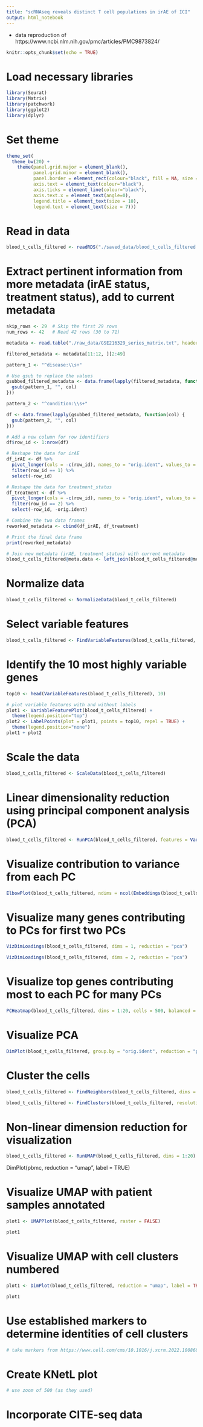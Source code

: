 ```yaml
---
title: "scRNAseq reveals distinct T cell populations in irAE of ICI"
output: html_notebook
---
```


 - data reproduction of https://www.ncbi.nlm.nih.gov/pmc/articles/PMC9873824/

```r
knitr::opts_chunk$set(echo = TRUE)
```

# Load necessary libraries

```r

library(Seurat)
library(Matrix)
library(patchwork)
library(ggplot2)
library(dplyr)

```

# Set theme

```r

theme_set(
  theme_bw(20) +
    theme(panel.grid.major = element_blank(),
          panel.grid.minor = element_blank(),
          panel.border = element_rect(colour="black", fill = NA, size = 1),
          axis.text = element_text(colour="black"),
          axis.ticks = element_line(colour="black"),
          axis.text.x = element_text(angle=0),
          legend.title = element_text(size = 10),
          legend.text = element_text(size = 7)))

```

# Read in data

```r

blood_t_cells_filtered <- readRDS("./saved_data/blood_t_cells_filtered.rds")

```

# Extract pertinent information from more metadata (irAE status, treatment status), add to current metadata

```r

skip_rows <- 29  # Skip the first 29 rows
num_rows <- 42   # Read 42 rows (30 to 71)

metadata <- read.table("./raw_data/GSE216329_series_matrix.txt", header = TRUE, sep = "\t", skip = skip_rows, nrows = num_rows)

filtered_metadata <- metadata[11:12, ][2:49]

pattern_1 <- "^disease:\\s+"

# Use gsub to replace the values
gsubbed_filtered_metadata <- data.frame(lapply(filtered_metadata, function(col) {
  gsub(pattern_1, "", col)
}))

pattern_2 <- "^condition:\\s+"

df <- data.frame(lapply(gsubbed_filtered_metadata, function(col) {
  gsub(pattern_2, "", col)
}))

# Add a new column for row identifiers
df$row_id <- 1:nrow(df)

# Reshape the data for irAE
df_irAE <- df %>%
  pivot_longer(cols = -c(row_id), names_to = "orig.ident", values_to = "irAE") %>%
  filter(row_id == 1) %>%
  select(-row_id)

# Reshape the data for treatment_status
df_treatment <- df %>%
  pivot_longer(cols = -c(row_id), names_to = "orig.ident", values_to = "treatment_status") %>%
  filter(row_id == 2) %>%
  select(-row_id, -orig.ident)

# Combine the two data frames
reworked_metadata <- cbind(df_irAE, df_treatment)

# Print the final data frame
print(reworked_metadata)

# Join new metadata (irAE, treatment_status) with current metadata
blood_t_cells_filtered@meta.data <- left_join(blood_t_cells_filtered@meta.data, reworked_metadata, by = "orig.ident")

```

# Normalize data

```r

blood_t_cells_filtered <- NormalizeData(blood_t_cells_filtered)

```

# Select variable features

```r

blood_t_cells_filtered <- FindVariableFeatures(blood_t_cells_filtered, nfeatures = 2000)

```

# Identify the 10 most highly variable genes

```r

top10 <- head(VariableFeatures(blood_t_cells_filtered), 10)

# plot variable features with and without labels
plot1 <- VariableFeaturePlot(blood_t_cells_filtered) + 
  theme(legend.position="top")
plot2 <- LabelPoints(plot = plot1, points = top10, repel = TRUE) + 
  theme(legend.position="none")
plot1 + plot2

```

# Scale the data

```r

blood_t_cells_filtered <- ScaleData(blood_t_cells_filtered)

```

# Linear dimensionality reduction using principal component analysis (PCA)

```r

blood_t_cells_filtered <- RunPCA(blood_t_cells_filtered, features = VariableFeatures(object = blood_t_cells_filtered), npcs = 50)

```

# Visualize contribution to variance from each PC

```r

ElbowPlot(blood_t_cells_filtered, ndims = ncol(Embeddings(blood_t_cells_filtered, "pca")))

```

# Visualize many genes contributing to PCs for first two PCs

```r

VizDimLoadings(blood_t_cells_filtered, dims = 1, reduction = "pca")

VizDimLoadings(blood_t_cells_filtered, dims = 2, reduction = "pca")

```

# Visualize top genes contributing most to each PC for many PCs

```r

PCHeatmap(blood_t_cells_filtered, dims = 1:20, cells = 500, balanced = TRUE, ncol = 4)

```

# Visualize PCA

```r

DimPlot(blood_t_cells_filtered, group.by = "orig.ident", reduction = "pca", raster = FALSE)

```

# Cluster the cells

```r

blood_t_cells_filtered <- FindNeighbors(blood_t_cells_filtered, dims = 1:20)

blood_t_cells_filtered <- FindClusters(blood_t_cells_filtered, resolution = 0.5)

```

# Non-linear dimension reduction for visualization

```r

blood_t_cells_filtered <- RunUMAP(blood_t_cells_filtered, dims = 1:20)

```

DimPlot(pbmc, reduction = "umap", label = TRUE)

# Visualize UMAP with patient samples annotated

```r

plot1 <- UMAPPlot(blood_t_cells_filtered, raster = FALSE)

plot1

```

# Visualize UMAP with cell clusters numbered

```r

plot1 <- DimPlot(blood_t_cells_filtered, reduction = "umap", label = TRUE, raster = FALSE)

plot1

```

# Use established markers to determine identities of cell clusters

```r

# take markers from https://www.cell.com/cms/10.1016/j.xcrm.2022.100868/attachment/c21c9923-ade8-4a28-8518-aa1f7bc0d1e5/mmc1 table S2

```

# Create KNetL plot

```r

# use zoom of 500 (as they used)

```

# Incorporate CITE-seq data

```r



```